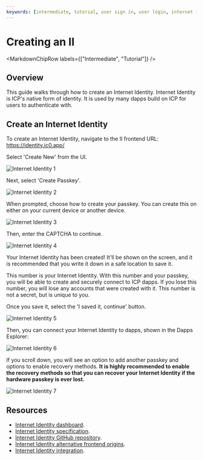 ```yaml
---
keywords: [intermediate, tutorial, user sign in, user login, internet identity]
---
```



# Creating an II

<MarkdownChipRow labels={["Intermediate", "Tutorial"]} />

## Overview

This guide walks through how to create an Internet Identity. Internet Identity is ICP's native form of identity. It is used by many dapps build on ICP for users to authenticate with.

## Create an Internet Identity

To create an Internet Identity, navigate to the II frontend URL: https://identity.ic0.app/

Select 'Create New' from the UI.

![Internet Identity 1](../_attachments/II_mainnet1.png)

Next, select 'Create Passkey'.

![Internet Identity 2](../_attachments/II_mainnet2.png)

When prompted, choose how to create your passkey. You can create this on either on your current device or another device. 

![Internet Identity 3](../_attachments/II_mainnet3.png)

Then, enter the CAPTCHA to continue.

![Internet Identity 4](../_attachments/II_mainnet4.png)

Your Internet Identity has been created! It'll be shown on the screen, and it is recommended that you write it down in a safe location to save it. 

This number is your Internet Identity. With this number and your passkey, you will be able to create and securely connect to ICP dapps. If you lose this number, you will lose any accounts that were created with it. This number is not a secret, but is unique to you.

Once you save it, select the 'I saved it, continue' button.

![Internet Identity 5](../_attachments/II_mainnet5.png)

Then, you can connect your Internet Identity to dapps, shown in the Dapps Explorer:

![Internet Identity 6](../_attachments/II_mainnet6.png)

If you scroll down, you will see an option to add another passkey and options to enable recovery methods. **It is highly recommended to enable the recovery methods so that you can recover your Internet Identity if the hardware passkey is ever lost.**

![Internet Identity 7](../_attachments/II_mainnet7.png)

## Resources

- [Internet Identity dashboard](https://identity.ic0.app/).
- [Internet Identity specification](https://internetcomputer.org/docs/current/references/ii-spec).
- [Internet Identity GitHub repository](https://github.com/dfinity/internet-identity).
- [Internet Identity alternative frontend origins](https://internetcomputer.org/docs/current/developer-docs/integrations/internet-identity/alternative-origins).
- [Internet Identity integration](https://internetcomputer.org/docs/current/developer-docs/integrations/internet-identity/integrate-identity).

